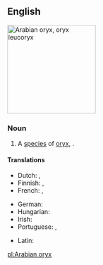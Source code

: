 ==English==
[[File:Reem-Lavan001.jpg|thumb|200px|Arabian oryx, ''oryx leucoryx'']]
{{wikipedia}}
{{wikispecies|Oryz leucoryx}}

===Noun===
{{en-noun|head=[[Arabian]] [[oryx]]|es|Arabian oryx}}

# A [[species]] of [[oryx]], {{taxlink|Oryx leucoryx|species|noshow=1}}.

====Translations====
{{trans-top|''Oryx leucoryx''}}
* Dutch: {{t|nl|Arabische oryx|m}}, {{t|nl|witte oryx|m}}
* Finnish: {{t|fi|valkobeisa}}, {{t|fi|arabiankeihäsantilooppi}}
* French: {{t|fr|oryx béatrix|m}}, {{t+|fr|oryx d'Arabie|m}}
{{trans-mid}}
* German: {{t|de|arabischer Oryx}}
* Hungarian: {{t|hu|arab bejza}}
* Irish: {{t|ga|oracs Arabach|m}}
* Portuguese: {{t|pt|órix da Arábia|m}}, {{t|pt|órix árabe|m}}
{{trans-bottom}}

{{checktrans-top}}
* Latin: {{t-check|la|Oryx leucoryx}}
{{trans-bottom}}

[[pl:Arabian oryx]]